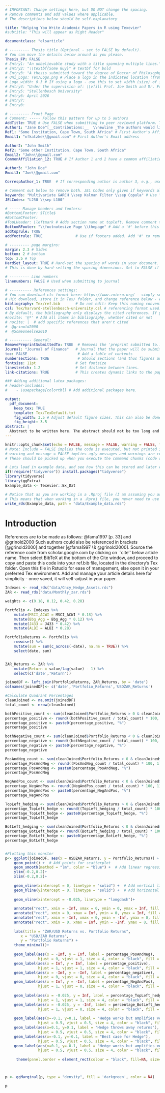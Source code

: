 ```yaml
---
# IMPORTANT: Change settings here, but DO NOT change the spacing.
# Remove comments and add values where applicable.
# The descriptions below should be self-explanatory

title: "Helping You Write Academic Papers in R using Texevier"
#subtitle: "This will appear as Right Header"

documentclass: "elsarticle"

# --------- Thesis title (Optional - set to FALSE by default).
# You can move the details below around as you please.
Thesis_FP: FALSE
# Entry1: "An unbelievable study with a title spanning multiple lines."
# Entry2: "\\textbf{Some Guy}" # textbf for bold
# Entry3: "A thesis submitted toward the degree of Doctor of Philosophy"
# Uni_Logo: Tex/Logo.png # Place a logo in the indicated location (from your root, e.g. defaults to ~/Tex/Logo.png) and uncomment this line. Leave uncommented for no image
# Logo_width: 0.3 # If using a logo - use this to set width (size) of image
# Entry4: "Under the supervision of: \\vfill Prof. Joe Smith and Dr. Frank Smith"
# Entry5: "Stellenbosch University"
# Entry6: April 2020
# Entry7:
# Entry8:

# --------- Front Page
# Comment: ----- Follow this pattern for up to 5 authors
AddTitle: TRUE # Use FALSE when submitting to peer reviewed platform. This will remove author names.
Author1: "Jane Doe^[__Contributions:__  \\newline _The authors would like to thank no institution for money donated to this project. Thank you sincerely._]"  # First Author - note the thanks message displayed as an italic footnote of first page.
Ref1: "Some Institution, Cape Town, South Africa" # First Author's Affiliation
Email1: "nfkatzke\\@gmail.com" # First Author's Email address

Author2: "John Smith"
Ref2: "Some other Institution, Cape Town, South Africa"
Email2: "John\\@gmail.com"
CommonAffiliation_12: TRUE # If Author 1 and 2 have a common affiliation. Works with _13, _23, etc.

Author3: "John Doe"
Email3: "Joe\\@gmail.com"

CorrespAuthor_1: TRUE  # If corresponding author is author 3, e.g., use CorrespAuthor_3: TRUE

# Comment out below to remove both. JEL Codes only given if keywords also given.
keywords: "Multivariate GARCH \\sep Kalman Filter \\sep Copula" # Use \\sep to separate
JELCodes: "L250 \\sep L100"

# ----- Manage headers and footers:
#BottomLFooter: $Title$
#BottomCFooter:
#TopLHeader: \leftmark # Adds section name at topleft. Remove comment to add it.
BottomRFooter: "\\footnotesize Page \\thepage" # Add a '#' before this line to remove footer.
addtoprule: TRUE
addfootrule: TRUE               # Use if footers added. Add '#' to remove line.

# --------- page margins:
margin: 2.3 # Sides
bottom: 2 # bottom
top: 2.5 # Top
HardSet_layout: TRUE # Hard-set the spacing of words in your document. This will stop LaTeX squashing text to fit on pages, e.g.
# This is done by hard-setting the spacing dimensions. Set to FALSE if you want LaTeX to optimize this for your paper.

# --------- Line numbers
linenumbers: FALSE # Used when submitting to journal

# ---------- References settings:
# You can download cls format here: https://www.zotero.org/ - simply search for your institution. You can also edit and save cls formats here: https://editor.citationstyles.org/about/
# Hit download, store it in Tex/ folder, and change reference below - easy.
bibliography: Tex/ref.bib       # Do not edit: Keep this naming convention and location.
csl: Tex/harvard-stellenbosch-university.csl # referencing format used.
# By default, the bibliography only displays the cited references. If you want to change this, you can comment out one of the following:
#nocite: '@*' # Add all items in bibliography, whether cited or not
# nocite: |  # add specific references that aren't cited
#  @grinold2000
#  @Someoneelse2010

# ---------- General:
RemovePreprintSubmittedTo: TRUE  # Removes the 'preprint submitted to...' at bottom of titlepage
Journal: "Journal of Finance"   # Journal that the paper will be submitting to, if RemovePreprintSubmittedTo is set to TRUE.
toc: FALSE                       # Add a table of contents
numbersections: TRUE             # Should sections (and thus figures and tables) be numbered?
fontsize: 11pt                  # Set fontsize
linestretch: 1.2                # Set distance between lines.
link-citations: TRUE            # This creates dynamic links to the papers in reference list.

### Adding additional latex packages:
# header-includes:
#    - \usepackage{colortbl} # Add additional packages here.

output:
  pdf_document:
    keep_tex: TRUE
    template: Tex/TexDefault.txt
    fig_width: 3.5 # Adjust default figure sizes. This can also be done in the chunks of the text.
    fig_height: 3.5
abstract: |
  Abstract to be written here. The abstract should not be too long and should provide the reader with a good understanding what you are writing about. Academic papers are not like novels where you keep the reader in suspense. To be effective in getting others to read your paper, be as open and concise about your findings here as possible. Ideally, upon reading your abstract, the reader should feel he / she must read your paper in entirety.
---
```


<!-- First: Set your default preferences for chunk options: -->

<!-- If you want a chunk's code to be printed, set echo = TRUE. message = FALSE stops R printing ugly package loading details in your final paper too. I also suggest setting warning = FALSE and checking for warnings in R, else you might find ugly warnings in your paper. -->

```r
knitr::opts_chunk$set(echo = FALSE, message = FALSE, warning = FALSE, fig.width = 6, fig.height = 5, fig.pos="H", fig.pos = 'H')
# Note: Include = FALSE implies the code is executed, but not printed in your pdf.
# warning and message = FALSE implies ugly messages and warnings are removed from your pdf.
# These should be picked up when you execute the command chunks (code sections below) in your rmd, not printed in your paper!

# Lets load in example data, and see how this can be stored and later called from your 'data' folder.
if(!require("tidyverse")) install.packages("tidyverse")
library(tidyverse)
library(ggExtra)
Example_data <- Texevier::Ex_Dat

# Notice that as you are working in a .Rproj file (I am assuming you are) - the relative paths of your directories start at your specified root.
# This means that when working in a .Rproj file, you never need to use getwd() - it is assumed as your base root automatically.
write_rds(Example_data, path = "data/Example_data.rds")

```


<!-- ############################## -->
<!-- # Start Writing here: -->
<!-- ############################## -->

# Introduction \label{Introduction}

References are to be made as follows: @fama1997[p. 33] and @grinold2000 Such authors could also be referenced in brackets [@grinold2000] and together [@fama1997 \& @grinold2000]. Source the reference code from scholar.google.com by clicking on ``cite'' below article name. Then select BibTeX at the bottom of the Cite window, and proceed to copy and paste this code into your ref.bib file, located in the directory's Tex folder. Open this file in Rstudio for ease of management, else open it in your preferred Tex environment. Add and manage your article details here for simplicity - once saved, it will self-adjust in your paper.



```r
Indexes <- read_rds("data/Cncy_Hedge_Assets.rds")
ZAR <- read_rds("data/Monthly_zar.rds")

weights <- c(0.18, 0.12, 0.42, 0.28)

Portfolio <- Indexes %>% 
    mutate(MSCI_ACWI = MSCI_ACWI * 0.18) %>% 
    mutate(Bbg_Agg = Bbg_Agg * 0.12) %>% 
    mutate(J433 = J433 * 0.42) %>% 
    mutate(ALBI = ALBI * 0.28)

PortfolioReturns <- Portfolio %>%
    rowwise() %>%
    mutate(sum = sum(c_across(-date), na.rm = TRUE)) %>%
    select(date, sum)


ZAR_Returns <- ZAR %>% 
    mutate(Return = value/lag(value) - 1) %>% 
    select(c('date','Return'))

joinedDF <- left_join(PortfolioReturns, ZAR_Returns, by = 'date')
colnames(joinedDF)<- c('date','Portfolio_Returns','USDZAR_Returns')

#Calculate Quadrant Percentages
cleanJoined <- na.omit(joinedDF)
total_count <- nrow(cleanJoined)

bothPositive_count <- sum(cleanJoined$Portfolio_Returns > 0 & cleanJoined$USDZAR_Returns > 0, na.rm = TRUE)
percentage_positive <- round((bothPositive_count / total_count) * 100, 1)
percentage_positive <- paste0(percentage_positive, "%")
percentage_positive

bothNegative_count <- sum(cleanJoined$Portfolio_Returns < 0 & cleanJoined$USDZAR_Returns < 0, na.rm = TRUE)
percentage_negative <- round((bothNegative_count / total_count) * 100, 1)
percentage_negative <- paste0(percentage_negative, "%")
percentage_negative

PosAndNeg_count <- sum(cleanJoined$Portfolio_Returns > 0 & cleanJoined$USDZAR_Returns < 0, na.rm = TRUE)
percentage_PosAndNeg <- round((PosAndNeg_count / total_count) * 100, 1)
percentage_PosAndNeg <- paste0(percentage_PosAndNeg, "%")
percentage_PosAndNeg

NegAndPos_count <- sum(cleanJoined$Portfolio_Returns < 0 & cleanJoined$USDZAR_Returns > 0, na.rm = TRUE)
percentage_NegAndPos <- round((NegAndPos_count / total_count) * 100, 1)
percentage_NegAndPos <- paste0(percentage_NegAndPos, "%")
percentage_NegAndPos

TopLeft_hedging <- sum(cleanJoined$Portfolio_Returns > 0 & cleanJoined$USDZAR_Returns < -0.025, na.rm = TRUE)
percentage_TopLeft_hedge <- round((TopLeft_hedging / total_count) * 100, 1)
percentage_TopLeft_hedge <- paste0(percentage_TopLeft_hedge, "%")
percentage_TopLeft_hedge

BotLeft_hedging <- sum(cleanJoined$Portfolio_Returns < 0 & cleanJoined$USDZAR_Returns < -0.025, na.rm = TRUE)
percentage_BotLeft_hedge <- round((BotLeft_hedging / total_count) * 100, 1)
percentage_BotLeft_hedge <- paste0(percentage_BotLeft_hedge, "%")
percentage_BotLeft_hedge


#Plotting this monster
p<- ggplot(joinedDF, aes(x = USDZAR_Returns, y = Portfolio_Returns)) +
    geom_point() +  # Add points for scatterplot
    geom_smooth(method = "lm", color = "blue") +  # Add linear regression line
    ylim(-0.2,0.2)+
    xlim(-0.2,0.2)+
    
    geom_vline(xintercept = 0, linetype = "solid") +  # Add vertical line at zero
    geom_hline(yintercept = 0, linetype = "solid") +  # Add horizontal line at zero
    
    geom_vline(xintercept = -0.025, linetype = "longdash")+
    
    annotate("rect", xmin = -Inf, xmax = 0, ymin = 0, ymax = Inf, fill = "green", alpha = 0.2) + # Top-left quadrant
    annotate("rect", xmin = 0, xmax = Inf, ymin = 0, ymax = Inf, fill = "red", alpha = 0.2) +   # Top-right quadrant
    annotate("rect", xmin = -Inf, xmax = 0, ymin = -Inf, ymax = 0, fill = "pink", alpha = 0.2) + # Bottom-left quadrant
    annotate("rect", xmin = 0, xmax = Inf, ymin = -Inf, ymax = 0, fill = "blue", alpha = 0.2) + # Bottom-right quadrant
    
    labs(title = "ZAR/USD Returns vs. Portfolio Returns",
       x = "USD/ZAR Returns",
       y = "Portfolio Returns") +
    theme_minimal()+
    
    geom_label(aes(x = -Inf, y = Inf, label = percentage_PosAndNeg), 
               hjust = 0, vjust = 1, size = 4, color = "black", fill = "white") +  # Top-left quadrant
    geom_label(aes(x = Inf, y = Inf, label = percentage_positive), 
               hjust = 1, vjust = 1, size = 4, color = "black", fill = "white") +  # Top-right quadrant
    geom_label(aes(x = -Inf, y = -Inf, label = percentage_negative), 
               hjust = 0, vjust = 0, size = 4, color = "black", fill = "white") +  # Bottom-left quadrant
    geom_label(aes(x = Inf, y = -Inf, label = percentage_NegAndPos), 
               hjust = 1, vjust = 0, size = 4, color = "black", fill = "white") +  # Bottom-right quadrant
    
    geom_label(aes(x = -0.025, y = Inf, label = percentage_TopLeft_hedge), 
               hjust = 1, vjust = 1, size = 4, color = "black", fill = "white") +
    geom_label(aes(x = -0.025, y = -Inf, label = percentage_BotLeft_hedge), 
               hjust = 1, vjust = 0, size = 4, color = "black", fill = "white") +
    
    geom_label(aes(x=-0.1, y=0.1, label = "Hedge works but amplifies volatility"),
               hjust = 0.5, vjust = 0.5, size = 4, color = "black", fill = "white") +
    geom_label(aes(x=0.1, y=0.1, label = "Hedge throws away returns"),
               hjust = 0.5, vjust = 0.5, size = 4, color = "black", fill = "white") +
    geom_label(aes(x=-0.1, y=-0.1, label = "Best case for Hedge"),
               hjust = 0.5, vjust = 0.5, size = 4, color = "black", fill = "white") +
    geom_label(aes(x=0.1, y=-0.1, label = "Hedge works but amplifies volatility"),
               hjust = 0.5, vjust = 0.5, size = 4, color = "black", fill = "white") +
    
     theme(panel.border = element_rect(colour = "black", fill=NA, size=1))



p <- ggMarginal(p, type = "density", fill = 'darkgreen', color = NA)

p




```

